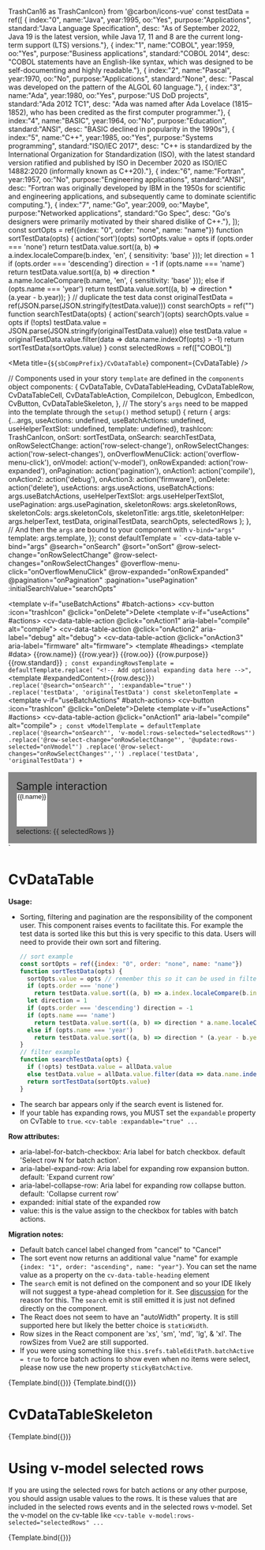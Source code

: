  TrashCan16 as TrashCanIcon} from '@carbon/icons-vue'
const testData = ref([
  { index:"0", name:"Java", year:1995, oo:"Yes", purpose:"Applications", standard:"Java Language Specification", desc: "As of September 2022, Java 19 is the latest version, while Java 17, 11 and 8 are the current long-term support (LTS) versions."},
  { index:"1", name:"COBOL", year:1959, oo:"Yes", purpose:"Business applications", standard:"COBOL 2014", desc: "COBOL statements have an English-like syntax, which was designed to be self-documenting and highly readable."},
  { index:"2", name:"Pascal", year:1970, oo:"No", purpose:"Applications", standard:"None", desc: "Pascal was developed on the pattern of the ALGOL 60 language."},
  { index:"3", name:"Ada", year:1980, oo:"Yes", purpose:"US DoD projects", standard:"Ada 2012 TC1", desc: "Ada was named after Ada Lovelace (1815–1852), who has been credited as the first computer programmer."},
  { index:"4", name:"BASIC", year:1964, oo:"No", purpose:"Education", standard:"ANSI", desc: "BASIC declined in popularity in the 1990s"},
  { index:"5", name:"C++", year:1985, oo:"Yes", purpose:"Systems programming", standard:"ISO/IEC 2017", desc: "C++ is standardized by the International Organization for Standardization (ISO), with the latest standard version ratified and published by ISO in December 2020 as ISO/IEC 14882:2020 (informally known as C++20)."},
  { index:"6", name:"Fortran", year:1957, oo:"No", purpose:"Engineering applications", standard:"ANSI", desc: "Fortran was originally developed by IBM in the 1950s for scientific and engineering applications, and subsequently came to dominate scientific computing."},
  { index:"7", name:"Go", year:2009, oo:"Maybe", purpose:"Networked applications", standard:"Go Spec", desc: "Go's designers were primarily motivated by their shared dislike of C++."},
]);
const sortOpts = ref({index: "0", order: "none", name: "name"})
function sortTestData(opts) {
  action('sort')(opts)
  sortOpts.value = opts
  if (opts.order === 'none')
    return testData.value.sort((a, b) => a.index.localeCompare(b.index, 'en', { sensitivity: 'base' }));
  let direction = 1
  if (opts.order === 'descending') direction = -1
  if (opts.name === 'name')
    return testData.value.sort((a, b) => direction * a.name.localeCompare(b.name, 'en', { sensitivity: 'base' }));
  else if (opts.name === 'year')
    return testData.value.sort((a, b) => direction * (a.year - b.year));
}
// duplicate the test data
const originalTestData = ref(JSON.parse(JSON.stringify(testData.value)))
const searchOpts = ref("")
function searchTestData(opts) {
  action('search')(opts)
  searchOpts.value = opts
  if (!opts) testData.value = JSON.parse(JSON.stringify(originalTestData.value))
  else testData.value = originalTestData.value.filter(data => data.name.indexOf(opts) > -1)
  return sortTestData(sortOpts.value)
}
const selectedRows = ref(["COBOL"])

<Meta title={`${sbCompPrefix}/CvDataTable`} component={CvDataTable} />

// Components used in your story `template` are defined in the `components` object
components: {
  CvDataTable,
  CvDataTableHeading,
  CvDataTableRow,
  CvDataTableCell,
  CvDataTableAction,
  CompileIcon,
  DebugIcon,
  EmbedIcon,
  CvButton,
  CvDataTableSkeleton,
},
// The story's `args` need to be mapped into the template through the `setup()` method
setup() {
  return {
    args: {...args,
      useActions: undefined,
      useBatchActions: undefined,
      useHelperTextSlot: undefined,
      template: undefined},
    trashIcon: TrashCanIcon,
    onSort: sortTestData,
    onSearch: searchTestData,
    onRowSelectChange: action('row-select-change'),
    onRowSelectChanges: action('row-select-changes'),
    onOverflowMenuClick: action('overflow-menu-click'),
    onVmodel: action('v-model'),
    onRowExpanded: action('row-expanded'),
    onPagination: action('pagination'),
    onAction1: action('compile'),
    onAction2: action('debug'),
    onAction3: action('firmware'),
    onDelete: action('delete'),
    useActions: args.useActions,
    useBatchActions: args.useBatchActions,
    useHelperTextSlot: args.useHelperTextSlot,
    usePagination: args.usePagination,
    skeletonRows: args.skeletonRows,
    skeletonCols: args.skeletonCols,
    skeletonTitle: args.title,
    skeletonHelper: args.helperText,
    testData,
    originalTestData,
    searchOpts,
    selectedRows
    };
},
// And then the `args` are bound to your component with `v-bind="args"`
template: args.template,
});
const defaultTemplate = `
<cv-data-table v-bind="args"
  @search="onSearch"
  @sort="onSort"
  @row-select-change="onRowSelectChange"
  @row-select-changes="onRowSelectChanges"
  @overflow-menu-click="onOverflowMenuClick"
  @row-expanded="onRowExpanded"
  @pagination="onPagination"
  :pagination="usePagination"
  :initialSearchValue="searchOpts"
  >
  <template v-if="useBatchActions" #batch-actions>
    <cv-button :icon="trashIcon" @click="onDelete">Delete</cv-button>
  </template>
  <template v-if="useActions" #actions>
    <cv-data-table-action @click="onAction1" aria-label="compile" alt="compile">
      <compile-icon>
        <title>Compile</title>
      </compile-icon>
    </cv-data-table-action>
    <cv-data-table-action @click="onAction2" aria-label="debug" alt="debug">
      <debug-icon>
        <title>Debug</title>
      </debug-icon>
    </cv-data-table-action>
    <cv-data-table-action @click="onAction3" aria-label="firmware" alt="firmware">
      <embed-icon>
        <title>Install Firmware</title>
      </embed-icon>
    </cv-data-table-action>
  </template>
  <template #headings>
    <cv-data-table-heading id="sb-name" heading="Name" name="name" sortable order="ascending"/>
    <cv-data-table-heading id="sb-year" heading="Year" name="year" sortable/>
    <cv-data-table-heading id="sb-oo" heading="Object Oriented"/>
    <cv-data-table-heading id="sb-purpose" heading="Purpose" />
    <cv-data-table-heading id="sb-standard" heading="Standard" />
  </template>
  <template #data>
    <cv-data-table-row v-for="row in testData" :id="row.name" :key="row.name" :value="row.name">
      <cv-data-table-cell>{{row.name}}</cv-data-table-cell>
      <cv-data-table-cell>{{row.year}}</cv-data-table-cell>
      <cv-data-table-cell>{{row.oo}}</cv-data-table-cell>
      <cv-data-table-cell>{{row.purpose}}</cv-data-table-cell>
      <cv-data-table-cell>{{row.standard}}</cv-data-table-cell>
      <!-- Add optional expanding data here -->
    </cv-data-table-row>
  </template>
</cv-data-table>
`;
const expandingRowsTemplate = defaultTemplate.replace(
  "<!-- Add optional expanding data here -->",
  `<template #expandedContent>{{row.desc}}</template>`)
  .replace('@search="onSearch"', ':expandable="true"')
  .replace('testData', 'originalTestData')
const skeletonTemplate = `
<cv-data-table-skeleton
  :columns="skeletonCols"
  :rows="skeletonRows"
  :title="skeletonTitle"
  :helperText="skeletonHelper">
  <template v-if="useBatchActions" #batch-actions>
    <cv-button :icon="trashIcon" @click="onDelete">Delete</cv-button>
  </template>
  <template v-if="useActions" #actions>
    <cv-data-table-action @click="onAction1" aria-label="compile" alt="compile">
      <compile-icon>
        <title>Compile</title>
      </compile-icon>
    </cv-data-table-action>
  </template>
</cv-data-table-skeleton>
`;
const vModelTemplate = defaultTemplate
  .replace('@search="onSearch"', 'v-model:rows-selected="selectedRows"')
  .replace('@row-select-change="onRowSelectChange"', '@update:rows-selected="onVmodel"')
  .replace('@row-select-changes="onRowSelectChanges"','')
  .replace('testData', 'originalTestData') + `
<div style="margin-top:1rem; background-color: #888888;  padding:1rem"><div style="font-size: 150%">Sample interaction</div>
<select name="programming-languages" id="programming-languages" v-model="selectedRows" multiple>
  <option v-for="l in originalTestData" :id="l.name" :key="l.name" :value="l.name">{{l.name}}</option>
</select>
<div>selections: {{ selectedRows }} </div>
</div>`

# CvDataTable

**Usage:**
- Sorting, filtering and pagination are the responsibility of the component user. This component raises events to facilitate this.
  For example the test data is sorted like this but this is very specific to this data. Users will need to provide their own sort and filtering.
  ```javascript
  // sort example
  const sortOpts = ref({index: "0", order: "none", name: "name"})
  function sortTestData(opts) {
    sortOpts.value = opts // remember this so it can be used in filtering
    if (opts.order === 'none')
      return testData.value.sort((a, b) => a.index.localeCompare(b.index, 'en', { sensitivity: 'base' }));
    let direction = 1
    if (opts.order === 'descending') direction = -1
    if (opts.name === 'name')
      return testData.value.sort((a, b) => direction * a.name.localeCompare(b.name, 'en', { sensitivity: 'base' }));
    else if (opts.name === 'year')
      return testData.value.sort((a, b) => direction * (a.year - b.year));
  }
  // filter example
  function searchTestData(opts) {
    if (!opts) testData.value = allData.value
    else testData.value = allData.value.filter(data => data.name.indexOf(opts) > -1)
    return sortTestData(sortOpts.value)
  }
  ```
- The search bar appears only if the search event is listened for.
- If your table has expanding rows, you MUST set the `expandable` property on CvTable to `true`. `<cv-table :expandable="true" ...`

**Row attributes:**
- aria-label-for-batch-checkbox: Aria label for batch checkbox. default 'Select row N for batch action'.
- aria-label-expand-row: Aria label for expanding row expansion button. default: 'Expand current row'
- aria-label-collapse-row: Aria label for expanding row collapse button. default: 'Collapse current row'
- expanded: initial state of the expanded row
- value: this is the value assign to the checkbox for tables with batch actions.

**Migration notes:**

- Default batch cancel label changed from "cancel" to "Cancel"
- The sort event now returns an additional value "name" for example
`{index: "1", order: "ascending", name: "year"}`. You can set the name value as a property on the
`cv-data-table-heading` element
- The `search` emit is not defined on the component and so your IDE likely will not suggest a type-ahead
completion for it. See [discussion](https://github.com/vuejs/core/issues/3432) for the reason for this. The
`search` emit is still emitted it is just not defined directly on the component.
- The React does not seem to have an "autoWidth" property. It is still supported here but likely the better choice is `staticWidth`.
- Row sizes in the React component are 'xs', 'sm', 'md', 'lg', & 'xl'. The rowSizes from Vue2 are still supported.
- If you were using something like `this.$refs.tableEditPath.batchActive = true` to force batch actions to show even
when no items were select, please now use the new property `stickyBatchActive`.

<Canvas>
  <Story
    name="Default"
    parameters={{
      controls: { exclude: ['default',
          'template',
          'overflow-menu-click',
          'pagination',
          'row-expanded',
          'row-select-change',
          'row-select-changes',
          'search',
          'sort',
          'actions',
          'batch-actions',
          'data',
          'headings',
          'helper-text',
          'items-selected',
          'of-n-pages',
          'range-text',
          'skeleton',
          'update:rowsSelected',
        ] },
      docs: { source: { code: storySourceCode(defaultTemplate, Template.args) } },
    }}
    args={{
      template: defaultTemplate,
      title: 'Table title: Programming Languages',
      helperText: 'Table helper text',
      useActions: false,
      useBatchActions: false,
      usePagination: true
    }}
    argTypes={{
      rowSize: { control: 'select', default: 'lg', options: ['xs', 'sm', 'md', 'lg', 'xl'] },
      rowsSelected: { control: 'multi-select',  options: ['Java', 'COBOL', 'C++'] },
      useBatchActions: { description: "To use batch actions you should assign a usable `id` to each row. i.e. `<cv-data-table-row :id=\"item.id\" ...` This `id` value is passed to the row selection events." }
    }}
  >
    {Template.bind({})}
  </Story>
</Canvas>

<Canvas>
  <Story
    name="Expanding rows"
    parameters={{
      controls: { include: [ "helperText", "title", "hasExpandAll"] },
      docs: { source: { code: storySourceCode(expandingRowsTemplate, Template.args) } },
    }}
    args={{
      template: expandingRowsTemplate,
      title: 'Table with expanding rows - NOTE: expandable property must be set to true',
      helperText: 'Click row to expand',
      useActions: false,
      useBatchActions: false,
      usePagination: true,
      expandable: true
    }}
    argTypes={{
      rowSize: { control: 'select', default: 'standard', options: ['compact', 'short', 'standard', 'tall'] },
      rowsSelected: { control: 'multi-select',  options: ['Java', 'COBOL', 'C++'] },
    }}
  >
    {Template.bind({})}
  </Story>
</Canvas>

# CvDataTableSkeleton

<Canvas>
  <Story
    name="Skeleton"
    parameters={{
      controls: { include: [ 'skeletonCols', 'skeletonRows', 'title', 'helperText', 'useBatchActions', 'useActions'] },
      docs: { source: { code: storySourceCode(skeletonTemplate, Template.args) } },
    }}
    args={{
      template: skeletonTemplate,
      title: 'Table title',
      helperText: 'Data has been requested...',
      skeletonRows: 5,
      skeletonCols: 5,
      useBatchActions: false,
      useActions: false,
      usePagination: true
    }}
    argTypes={{
    }}
  >
    {Template.bind({})}
  </Story>
</Canvas>


# Using v-model selected rows
If you are using the selected rows for batch actions or any other purpose, you should assign usable values to the rows.
  It is these values that are included in the selected rows events and in the selected rows v-model. Set the v-model on the
  cv-table like `<cv-table v-model:rows-selected="selectedRows" ...`

<Canvas>
  <Story
    name="v-model Selected Rows"
    parameters={{
      controls: { include: [ ] },
      docs: { source: { code: storySourceCode(vModelTemplate, Template.args) } },
    }}
    args={{
      template: vModelTemplate,
      title: 'v-model example',
      helperText: 'select rows to see updates',
      useBatchActions: true,
      useActions: false,
      usePagination: false
    }}
    argTypes={{
    }}
  >
    {Template.bind({})}
  </Story>
</Canvas>
